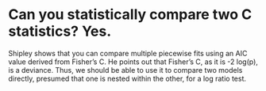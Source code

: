 #  Can you statistically compare two C statistics? Yes.  

Shipley shows that you can compare multiple piecewise fits using an AIC value derived from Fisher's C. He points out that Fisher's C, as it is -2 log(p), is a deviance. Thus, we should be able to use it to compare two models directly, presumed that one is nested within the other, for a log ratio test.